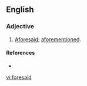 ==English==
===Adjective===
{{en-adj|-}}
# {{rare}} [[aforesaid|Aforesaid]]; [[aforementioned]].

====References====
* {{R:OED2}}

[[vi:foresaid]]